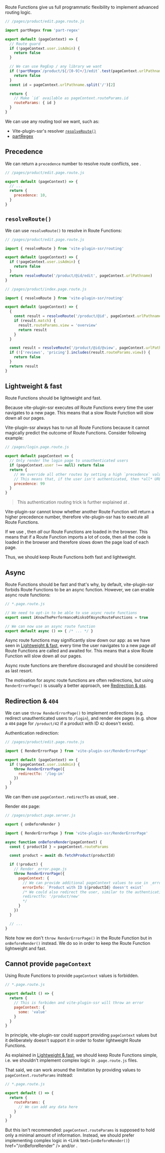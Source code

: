 
Route Functions give us full programmatic flexibility to implement advanced routing logic.

```js
// /pages/product/edit.page.route.js

import partRegex from 'part-regex'

export default (pageContext) => {
  // Route guard
  if (!pageContext.user.isAdmin) {
    return false
  }

  // We can use RegExp / any library we want
  if (!partRegex`/product/${/[0-9]+/}/edit`.test(pageContext.urlPathname)) {
    return false
  }
  const id = pageContext.urlPathname.split('/')[2]

  return {
    // Make `id` available as pageContext.routeParams.id
    routeParams: { id }
  }
}
```

We can use any routing tool we want, such as:
 - Vite-plugin-ssr's <Link text="Route String" href="/route-string" /> resolver [`resolveRoute()`](#resolveroute)
 - [partRegex](https://github.com/brillout/part-regex)


## Precedence

We can return a `precedence` number to resolve route conflicts, see <Link href="/routing-precedence" />.

```js
// /pages/product/edit.page.route.js

export default (pageContext) => {
  // ...
  return {
    precedence: 10,
  }
}
```

## `resolveRoute()`

We can use `resolveRoute()` to resolve <Link text="Route Strings" href="/route-string" /> in Route Functions:

```js
// /pages/product/edit.page.route.js

import { resolveRoute } from 'vite-plugin-ssr/routing'

export default (pageContext) => {
  if (!pageContext.user.isAdmin) {
    return false
  }
  return resolveRoute('/product/@id/edit', pageContext.urlPathname)
}
```

```js
// /pages/product/index.page.route.js

import { resolveRoute } from 'vite-plugin-ssr/routing'

export default (pageContext) => {
  {
    const result = resolveRoute('/product/@id', pageContext.urlPathname)
    if (result.match) {
      result.routeParams.view = 'overview'
      return result
    }
  }

  const result = resolveRoute('/product/@id/@view', pageContext.urlPathname)
  if (!['reviews', 'pricing'].includes(result.routeParams.view)) {
    return false
  }
  return result
}
```


## Lightweight & fast

Route Functions should be lightweight and fast.

Because vite-plugin-ssr executes *all* Route Functions every time the user navigates to a new page. This means that a slow Route Function will slow down all our pages.

Vite-plugin-ssr always has to run all Route Functions because it cannot magically predict the outcome of Route Functions. Consider following example:

```js
// /pages/login.page.route.js

export default pageContext => {
  // Only render the login page to unauthenticated users
  if (pageContext.user !== null) return false
  return {
    // We override all other routes by setting a high `precedence` value of `99`.
    // This means that, if the user isn't authenticated, then *all* URLs render the login page.
    precedence: 99
  }
}
```

> This authentication routing trick is further explained at <Link href="/page-redirection#authentication" />.

Vite-plugin-ssr cannot know whether another Route Function will return a higher precedence number, therefore vite-plugin-ssr has to execute all Route Functions.

If we use <Link text="Client Routing" href="/client-routing" />, then *all* our Route Functions are loaded in the browser. This means that if a Route Function imports a lot of code, then all the code is loaded in the browser and therefore slows down the page load of each page.

Thus, we should keep Route Functions both fast and lightweight.


## Async

Route Functions should be fast and that's why, by default, vite-plugin-ssr forbids Route Functions to be an async function. However, we can enable async route functions:

```js
// *.page.route.js

// We need to opt-in to be able to use async route functions
export const iKnowThePerformanceRisksOfAsyncRouteFunctions = true

// We can now use an async route function
export default async () => { /* ... */ }
```

Async route functions may significantly slow down our app: as we have seen in [Lightweight & fast](#lightweight-fast), every time the user navigates to a new page *all* Route Functions are called and awaited for. This means that a slow Route Function will slow down all our pages.

Async route functions are therefore discouraged and should be considered as last resort.

The motivation for async route functions are often redirections, but using `RenderErrorPage()` is usually a better approach, see [Redirection & `404`](#redirection-404).


## Redirection & `404`

We can use `throw RenderErrorPage()` to implement redirections (e.g. redirect unauthenticated users to `/login`), and render `404` pages (e.g. show a `404` page for `/product/42` if a product with ID `42` doesn't exist).

Authentication redirection:

```js
// /pages/product/edit.page.route.js

import { RenderErrorPage } from 'vite-plugin-ssr/RenderErrorPage'

export default (pageContext) => {
  if (!pageContext.user.isAdmin) {
    throw RenderErrorPage({
      redirectTo: '/log-in'
    })
  }
}
```

We can then use `pageContext.redirectTo` as usual, see <Link href="/page-redirection" />.

Render `404` page:

```js
// /pages/product.page.server.js

export { onBeforeRender }

import { RenderErrorPage } from 'vite-plugin-ssr/RenderErrorPage'

async function onBeforeRender(pageContext) {
  const { productId } = pageContext.routeParams

  const product = await db.fetchProduct(productId)

  if (!product) {
    // Render _error.page.js
    throw RenderErrorPage({
      pageContext: {
        // We can provide additional pageContext values to use in _error.page.js
        errorInfo: `Product with ID ${productId} doesn't exist`
        /* We could also redirect the user, similar to the authentication redirection above
        redirectTo: '/product/new'
        */
      }
    })
  }

  // ...
}
```

Note how we don't `throw RenderErrorPage()` in the Route Function but in `onBeforeRender()` instead. We do so in order to keep the Route Function lightweight and fast.


## Cannot provide `pageContext`

Using Route Functions to provide `pageContext` values is forbidden.

```js
// *.page.route.js

export default () => {
  return {
    // This is forbiden and vite-plugin-ssr will throw an error
    pageContext: {
      some: 'value'
    }
  }
}
```

In principle, vite-plugin-ssr could support providing `pageContext` values but it deliberately doesn't support it in order to foster lightweight Route Functions.

As explained in [Lightweight & fast](#lightweight-fast), we should keep Route Functions simple, i.e. we shouldn't implement complex logic in `.page.route.js` files.

That said, we can work around the limitation by providing values to `pageContext.routeParams` instead:

```js
// *.page.route.js

export default () => {
  return {
    routeParams: {
      // We can add any data here
    }
  }
}
```

But this isn't recommended: `pageContext.routeParams` is supposed to hold only a minimal amount of information. Instead, we should prefer implementing complex logic in <Link text={<code>onBeforeRender()</code>} href="/onBeforeRender" /> and/or <Link text="custom exports/hooks" href="/exports" />.
